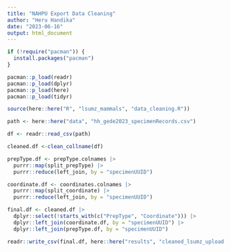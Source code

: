 ```yaml
---
title: "NAHPU Export Data Cleaning"
author: "Heru Handika"
date: "2023-06-16"
output: html_document
---
```


```r
if (!require("pacman")) {
  install.packages("pacman")
} 

pacman::p_load(readr)
pacman::p_load(dplyr)
pacman::p_load(here)
pacman::p_load(tidyr)

source(here::here("R", "lsumz_mammals", "data_cleaning.R"))
```


```r
path <- here::here("data", "hh_gede2023_specimenRecords.csv")

df <- readr::read_csv(path)
```

```r
cleaned.df <-clean_collname(df) 

prepType.df <- prepType.colnames |>
  purrr::map(split_prepType) |>
  purrr::reduce(left_join, by = "specimenUUID")

coordinate.df <- coordinates.colnames |>
  purrr::map(split_coordinate) |>
  purrr::reduce(left_join, by = "specimenUUID")

final.df <- cleaned.df |>
  dplyr::select(!starts_with(c("PrepType", "Coordinate"))) |>
  dplyr::left_join(coordinate.df, by = "specimenUUID") |>
  dplyr::left_join(prepType.df, by = "specimenUUID")

readr::write_csv(final.df, here::here("results", "cleaned_lsumz_upload.csv"), na = "")
```

